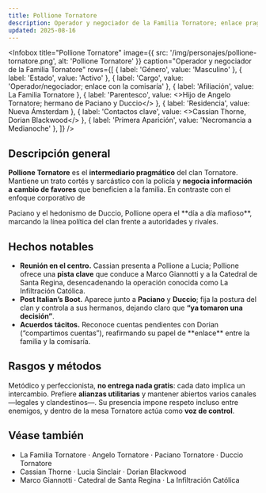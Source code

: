 ```yaml
---
title: Pollione Tornatore
description: Operador y negociador de la Familia Tornatore; enlace pragmático con la policía
updated: 2025-08-16
---
```



<Infobox
  title="Pollione Tornatore"
  image={{ src: '/img/personajes/pollione-tornatore.png', alt: 'Pollione Tornatore' }}
  caption="Operador y negociador de la Familia Tornatore"
  rows={[
    { label: 'Género', value: 'Masculino' },
    { label: 'Estado', value: 'Activo' },
    { label: 'Cargo', value: 'Operador/negociador; enlace con la comisaría' },
    { label: 'Afiliación', value: <Link to="/CrSaSo/familias/La%20Familia%20Tornatore">La Familia Tornatore</Link> },
    { label: 'Parentesco', value: <>Hijo de <Link to="/CrSaSo/personajes/Angelo%20Tornatore">Angelo Tornatore</Link>; hermano de <Link to="/CrSaSo/personajes/Paciano%20Tornatore">Paciano</Link> y <Link to="/CrSaSo/personajes/Duccio%20Tornatore">Duccio</Link></> },
    { label: 'Residencia', value: <Link to="/CrSaSo/lugares/Nueva%20%C3%81msterdam">Nueva Ámsterdam</Link> },
    { label: 'Contactos clave', value: <><Link to="/CrSaSo/personajes/Cassian%20Thorne">Cassian Thorne</Link>, <Link to="/CrSaSo/personajes/Dorian%20Blackwood">Dorian Blackwood</Link></> },
    { label: 'Primera Aparición', value: 'Necromancia a Medianoche' },
  ]}
/>

## Descripción general

**Pollione Tornatore** es el **intermediario pragmático** del clan Tornatore. Mantiene un trato
cortés y sarcástico con la policía y **negocia información a cambio de favores** que beneficien
a la familia. En contraste con el enfoque corporativo de
<Link to="/CrSaSo/personajes/Paciano%20Tornatore">Paciano</Link> y el hedonismo de
<Link to="/CrSaSo/personajes/Duccio%20Tornatore">Duccio</Link>, Pollione opera el **día a día
mafioso**, marcando la línea política del clan frente a autoridades y rivales.

## Hechos notables

- **Reunión en el centro.** Cassian presenta a Pollione a Lucia; Pollione ofrece una **pista clave** que conduce a
  <Link to="/CrSaSo/personajes/Marco%20Giannotti">Marco Giannotti</Link> y a la
  <Link to="/CrSaSo/lugares/Catedral%20de%20Santa%20Regina">Catedral de Santa Regina</Link>,
  desencadenando la operación conocida como
  <Link to="/CrSaSo/eventos/La%20Infiltraci%C3%B3n%20Cat%C3%B3lica">La Infiltración Católica</Link>.
- **Post Italian’s Boot.** Aparece junto a **Paciano** y **Duccio**; fija la postura del clan y
  controla a sus hermanos, dejando claro que **“ya tomaron una decisión”**.
- **Acuerdos tácitos.** Reconoce cuentas pendientes con
  <Link to="/CrSaSo/personajes/Dorian%20Blackwood">Dorian</Link> (“compartimos cuentas”),
  reafirmando su papel de **enlace** entre la familia y la comisaría.

## Rasgos y métodos

Metódico y perfeccionista, **no entrega nada gratis**: cada dato implica un intercambio.
Prefiere **alianzas utilitarias** y mantener abiertos varios canales —legales y clandestinos—.
Su presencia impone respeto incluso entre enemigos, y dentro de la mesa Tornatore actúa como
**voz de control**.

## Véase también

- <Link to="/CrSaSo/familias/La%20Familia%20Tornatore">La Familia Tornatore</Link> ·
  <Link to="/CrSaSo/personajes/Angelo%20Tornatore">Angelo Tornatore</Link> ·
  <Link to="/CrSaSo/personajes/Paciano%20Tornatore">Paciano Tornatore</Link> ·
  <Link to="/CrSaSo/personajes/Duccio%20Tornatore">Duccio Tornatore</Link>  
- <Link to="/CrSaSo/personajes/Cassian%20Thorne">Cassian Thorne</Link> ·
  <Link to="/CrSaSo/personajes/Lucia%20Sinclair">Lucia Sinclair</Link> ·
  <Link to="/CrSaSo/personajes/Dorian%20Blackwood">Dorian Blackwood</Link>  
- <Link to="/CrSaSo/personajes/Marco%20Giannotti">Marco Giannotti</Link> ·
  <Link to="/CrSaSo/lugares/Catedral%20de%20Santa%20Regina">Catedral de Santa Regina</Link> ·
  <Link to="/CrSaSo/eventos/La%20Infiltraci%C3%B3n%20Cat%C3%B3lica">La Infiltración Católica</Link>
